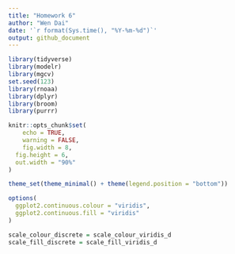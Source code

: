 ```yaml
---
title: "Homework 6"
author: "Wen Dai"
date: '`r format(Sys.time(), "%Y-%m-%d")`'
output: github_document
---
```


```r
library(tidyverse)
library(modelr)
library(mgcv)
set.seed(123)
library(rnoaa)
library(dplyr)
library(broom)
library(purrr)

knitr::opts_chunk$set(
	echo = TRUE,
	warning = FALSE,
	fig.width = 8, 
  fig.height = 6,
  out.width = "90%"
)

theme_set(theme_minimal() + theme(legend.position = "bottom"))

options(
  ggplot2.continuous.colour = "viridis",
  ggplot2.continuous.fill = "viridis"
)

scale_colour_discrete = scale_colour_viridis_d
scale_fill_discrete = scale_fill_viridis_d
```




